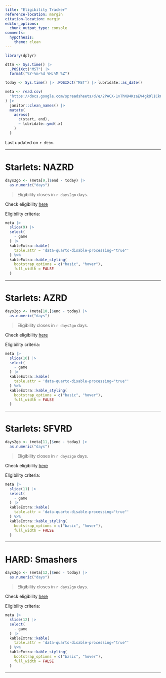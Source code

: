 ```yaml
---
title: "Eligibility Tracker"
reference-location: margin
citation-location: margin
editor_options: 
  chunk_output_type: console
comments:
  hypothesis:
    theme: clean
---
```


```r
library(dplyr)

dttm <- Sys.time() |> 
  .POSIXct("MST") |> 
  format("%Y-%m-%d %H:%M %Z")

today <- Sys.time() |> .POSIXct("MST") |> lubridate::as_date()

meta <- read.csv(
  "https://docs.google.com/spreadsheets/d/e/2PACX-1vThN94KzaEV4gk9lICkn7HnOJTAPtTDQuDypir_pxXMzwi7oGxgBbM21gVx6vjHoz-KZV2Jl0kHIhvm/pub?gid=1566653249&single=true&output=csv"
) |> 
  janitor::clean_names() |> 
  mutate(
    across(
      c(start, end),
      ~ lubridate::ymd(.x)
    )
  )
```


Last updated on `r dttm`.

___

# Starlets: NAZRD

```r
days2go <- (meta[9,]$end - today) |> 
  as.numeric("days")
```

> Eligibility closes in `r days2go` days.

Check eligibility [here](eligibility_nazrd.html)

Eligibility criteria:

```r
meta |> 
  slice(9) |> 
  select(
    - game
  ) |> 
  kableExtra::kable(
    table.attr = 'data-quarto-disable-processing="true"'
  ) %>% 
  kableExtra::kable_styling(
    bootstrap_options = c("basic", "hover"), 
    full_width = FALSE
  )
```

___

# Starlets: AZRD

```r
days2go <- (meta[10,]$end - today) |> 
  as.numeric("days")
```

> Eligibility closes in `r days2go` days.

Check eligibility [here](eligibility_azrd.html)

Eligibility criteria:

```r
meta |> 
  slice(10) |> 
  select(
    - game
  ) |> 
  kableExtra::kable(
    table.attr = 'data-quarto-disable-processing="true"'
  ) %>% 
  kableExtra::kable_styling(
    bootstrap_options = c("basic", "hover"), 
    full_width = FALSE
  )
```

___

# Starlets: SFVRD

```r
days2go <- (meta[11,]$end - today) |> 
  as.numeric("days")
```

> Eligibility closes in `r days2go` days.

Check eligibility [here](eligibility_sfvrd.html)

Eligibility criteria:

```r
meta |> 
  slice(11) |> 
  select(
    - game
  ) |> 
  kableExtra::kable(
    table.attr = 'data-quarto-disable-processing="true"'
  ) %>% 
  kableExtra::kable_styling(
    bootstrap_options = c("basic", "hover"), 
    full_width = FALSE
  )
```

___

# HARD: Smashers

```r
days2go <- (meta[12,]$end - today) |> 
  as.numeric("days")
```

> Eligibility closes in `r days2go` days.

Check eligibility [here](eligibility_smashers.html)

Eligibility criteria:

```r
meta |> 
  slice(12) |> 
  select(
    - game
  ) |> 
  kableExtra::kable(
    table.attr = 'data-quarto-disable-processing="true"'
  ) %>% 
  kableExtra::kable_styling(
    bootstrap_options = c("basic", "hover"), 
    full_width = FALSE
  )
```
___

